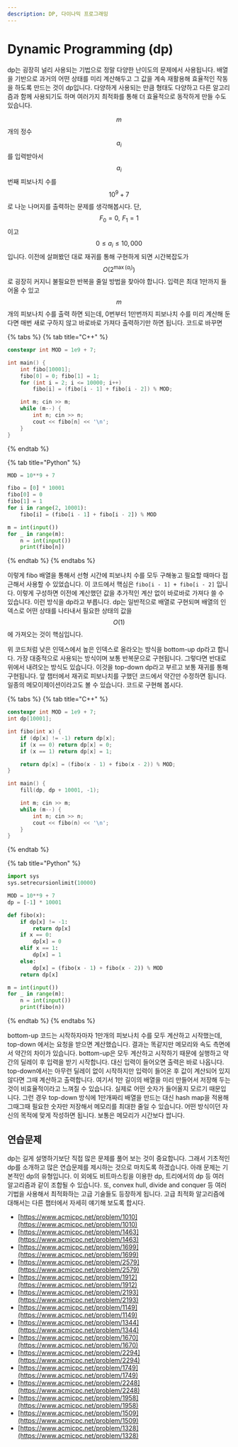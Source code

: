 ```yaml
---
description: DP, 다이나믹 프로그래밍
---
```


# Dynamic Programming (dp)

dp는 굉장히 널리 사용되는 기법으로 정말 다양한 난이도의 문제에서 사용됩니다. 배열을 기반으로 과거의 어떤 상태를 미리 계산해두고 그 값을 계속 재활용해 효율적인 작동을 하도록 만드는 것이 dp입니다. 다양하게 사용되는 만큼 형태도 다양하고 다른 알고리즘과 함께 사용되기도 하며 여러가지 최적화를 통해 더 효율적으로 동작하게 만들 수도 있습니다.



$$m$$개의 정수 $$a_i$$를 입력받아서 $$a_i$$번째 피보나치 수를 $$10^9 + 7$$로 나눈 나머지를 출력하는 문제를 생각해봅시다. 단, $$F_0 = 0, \,\, F_1 = 1$$이고 $$0 \leq a_i \leq 10,000$$ 입니다. 이전에 살펴봤던 대로 재귀를 통해 구현하게 되면 시간복잡도가 $$O\left(2^{\max(a_i)}\right)$$로 굉장히 커지니 불필요한 반복을 줄일 방법을 찾아야 합니다. 입력은 최대 1만까지 들어올 수 있고 $$m$$개의 피보나치 수를 출력 하면 되는데, 0번부터 1만번까지 피보나치 수를 미리 계산해 둔다면 매번 새로 구하지 않고 바로바로 가져다 출력하기만 하면 됩니다. 코드로 바꾸면

{% tabs %}
{% tab title="C++" %}
```cpp
constexpr int MOD = 1e9 + 7;

int main() {
    int fibo[10001];
    fibo[0] = 0; fibo[1] = 1;
    for (int i = 2; i <= 10000; i++)
        fibo[i] = (fibo[i - 1] + fibo[i - 2]) % MOD;

    int m; cin >> m;
    while (m--) {
        int n; cin >> n;
        cout << fibo[n] << '\n';
    }
}
```
{% endtab %}

{% tab title="Python" %}
```python
MOD = 10**9 + 7

fibo = [0] * 10001
fibo[0] = 0
fibo[1] = 1
for i in range(2, 10001):
    fibo[i] = (fibo[i - 1] + fibo[i - 2]) % MOD

m = int(input())
for _ in range(m):
    n = int(input())
    print(fibo[n])
```
{% endtab %}
{% endtabs %}



이렇게 fibo 배열을 통해서 선형 시간에 피보나치 수를 모두 구해놓고 필요할 때마다 접근해서 사용할 수 있었습니다. 이 코드에서 핵심은 `fibo[i - 1] + fibo[i - 2]` 입니다. 이렇게 구성하면 이전에 계산했던 값을 추가적인 계산 없이 바로바로 가져다 쓸 수 있습니다. 이런 방식을 dp라고 부릅니다. dp는 일반적으로 배열로 구현되며 배열의 인덱스로 어떤 상태를 나타내서 필요한 상태의 값을 $$O(1)$$에 가져오는 것이 핵심입니다.

위 코드처럼 낮은 인덱스에서 높은 인덱스로 올라오는 방식을 bottom-up dp라고 합니다. 가장 대중적으로 사용되는 방식이며 보통 반복문으로 구현됩니다. 그렇다면 반대로 위에서 내려오는 방식도 있습니다. 이것을 top-down dp라고 부르고 보통 재귀를 통해 구현됩니다. 앞 챕터에서 재귀로 피보나치를 구했던 코드에서 약간만 수정하면 됩니다. 일종의 메모이제이션이라고도 볼 수 있습니다. 코드로 구현해 봅시다.

{% tabs %}
{% tab title="C++" %}
```cpp
constexpr int MOD = 1e9 + 7;
int dp[10001];

int fibo(int x) {
    if (dp[x] != -1) return dp[x];
    if (x == 0) return dp[x] = 0;
    if (x == 1) return dp[x] = 1;

    return dp[x] = (fibo(x - 1) + fibo(x - 2)) % MOD;
}

int main() {
    fill(dp, dp + 10001, -1);

    int m; cin >> m;
    while (m--) {
        int n; cin >> n;
        cout << fibo(n) << '\n';
    }
}
```
{% endtab %}

{% tab title="Python" %}
```python
import sys
sys.setrecursionlimit(10000)

MOD = 10**9 + 7
dp = [-1] * 10001

def fibo(x):
    if dp[x] != -1:
        return dp[x]
    if x == 0:
        dp[x] = 0
    elif x == 1:
        dp[x] = 1
    else:
        dp[x] = (fibo(x - 1) + fibo(x - 2)) % MOD
    return dp[x]

m = int(input())
for _ in range(m):
    n = int(input())
    print(fibo(n))
```
{% endtab %}
{% endtabs %}

bottom-up 코드는 시작하자마자 1만개의 피보나치 수를 모두 계산하고 시작했는데, top-down 에서는 요청을 받으면 계산했습니다. 결과는 똑같지만 메모리와 속도 측면에서 약간의 차이가 있습니다. bottom-up은 모두 계산하고 시작하기 때문에 실행하고 약간의 딜레이 후 입력을 받기 시작합니다. 대신 입력이 들어오면 출력은 바로 나옵니다. top-down에서는 아무런 딜레이 없이 시작하지만 입력이 들어온 후 값이 계산되어 있지 않다면 그때 계산하고 출력합니다. 여기서 1만 길이의 배열을 미리 만들어서 저장해 두는 것이 비효율적이라고 느껴질 수 있습니다. 실제로 어떤 숫자가 들어올지 모르기 때문입니다. 그런 경우 top-down 방식에 1만개짜리 배열을 만드는 대신 hash map을 적용해 그때그때 필요한 숫자만 저장해서 메모리를 최대한 줄일 수 있습니다. 어떤 방식이던 자신의 목적에 맞게 작성하면 됩니다. 보통은 메모리가 시간보다 쌉니다.



## 연습문제

dp는 길게 설명하기보단 직접 많은 문제를 풀어 보는 것이 중요합니다. 그래서 기초적인 dp를 소개하고 많은 연습문제를 제시하는 것으로 마치도록 하겠습니다. 아래 문제는 기본적인 dp의 유형입니다. 이 외에도 비트마스킹을 이용한 dp, 트리에서의 dp 등 여러 알고리즘과 같이 조합될 수 있습니다. 또, convex hull, divide and conquer 등 여러 기법을 사용해서 최적화하는 고급 기술들도 등장하게 됩니다. 고급 최적화 알고리즘에 대해서는 다른 챕터에서 자세히 얘기해 보도록 합시다.

* [https://www.acmicpc.net/problem/1010](https://www.acmicpc.net/problem/1010)
* [https://www.acmicpc.net/problem/1463](https://www.acmicpc.net/problem/1463)
* [https://www.acmicpc.net/problem/1699](https://www.acmicpc.net/problem/1699)
* [https://www.acmicpc.net/problem/2579](https://www.acmicpc.net/problem/2579)
* [https://www.acmicpc.net/problem/1912](https://www.acmicpc.net/problem/1912)
* [https://www.acmicpc.net/problem/2193](https://www.acmicpc.net/problem/2193)
* [https://www.acmicpc.net/problem/1149](https://www.acmicpc.net/problem/1149)
* [https://www.acmicpc.net/problem/1344](https://www.acmicpc.net/problem/1344)
* [https://www.acmicpc.net/problem/1670](https://www.acmicpc.net/problem/1670)
* [https://www.acmicpc.net/problem/2294](https://www.acmicpc.net/problem/2294)
* [https://www.acmicpc.net/problem/1749](https://www.acmicpc.net/problem/1749)
* [https://www.acmicpc.net/problem/2248](https://www.acmicpc.net/problem/2248)
* [https://www.acmicpc.net/problem/1958](https://www.acmicpc.net/problem/1958)
* [https://www.acmicpc.net/problem/1509](https://www.acmicpc.net/problem/1509)
* [https://www.acmicpc.net/problem/1328](https://www.acmicpc.net/problem/1328)
